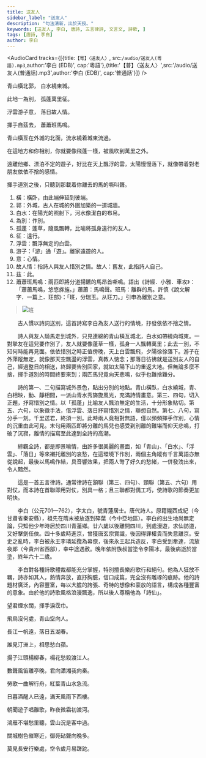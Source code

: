 ```yaml
---
title: 送友人
sidebar_label: "送友人"
description: "句法清新，出於天授。"
keywords: [送友人, 李白, 唐詩, 五言律詩, 文言文, 詩歌, ]
tags: [唐詩, 李白]
author: 李白
---
```


<AudioCard tracks={[{title:`【粵】〈送友人〉`, src:`/audio/送友人(粵語).mp3`,author:'李白 (EDB)', cap:'粵語'},{title:'【普】〈送友人〉',src:'/audio/送友人(普通話).mp3',author:'李白 (EDB)', cap:'普通話'}]} />

<MainText>

<div className="main poetry">

<p>
  <span>青山<Annotate title="橫卧，由此端伸延到彼端。">橫</Annotate>北<Annotate title="外城，古人在城的外圍加築的一道城牆。">郭</Annotate>，</span>
  <span><Annotate title="在陽光的照射下，河水像潔白的布帛。">白水</Annotate>繞東城。</span>
</p>

<p>
  <span>此地一<Annotate title="作別。">為別</Annotate>，</span>
  <span><Annotate title="蓬草，隨風飄轉，比喻將孤身遠行的友人。">孤蓬</Annotate>萬里<Annotate title="遠行。">征</Annotate>。</span>
</p>

<p>
  <span><Annotate title="飄浮無定的白雲。">浮雲</Annotate><Annotate title="「游」通「遊」。離家遠遊的人。">游子</Annotate><Annotate title="心情。">意</Annotate>，</span>
  <span>落日<Annotate title="指詩人與友人惜別之情。故人：舊友，此指詩人自己。">故人情</Annotate>。</span>
</p>

<p>
  <span>揮手自<Annotate title="此。">茲</Annotate>去，</span>
  <span><Annotate title="馬鳴聲。">蕭蕭</Annotate><Annotate title="離群的馬。許慎《說文解字．一篇上．玨部》：「班，分瑞玉。从玨刀。」引申為離別之意。">班馬</Annotate>鳴。</span>
</p>

</div>

</MainText>

<Translation>

青山橫亙在外城的北面，流水繞着城東流過。

在這地方和你相別，你就要像飛蓬一樣，被風吹到萬里之外。

遠離他鄉、漂泊不定的遊子，好比在天上飄浮的雲，太陽慢慢落下，就像帶着對老朋友依依不捨的感情。

揮手道別之後，只聽到那載着你離去的馬的嘶叫聲。

</Translation>

<Dictionary>

1. 橫：橫卧，由此端伸延到彼端。
2. 郭：外城，古人在城的外圍加築的一道城牆。
3. 白水：在陽光的照射下，河水像潔白的布帛。
4. 為別：作別。
5. 孤蓬：蓬草，隨風飄轉，比喻將孤身遠行的友人。
6. 征：遠行。
7. 浮雲：飄浮無定的白雲。
8. 游子：「游」通「遊」。離家遠遊的人。
9. 意：心情。
10. 故人情：指詩人與友人惜別之情。故人：舊友，此指詩人自己。
11. 茲：此。
12. 蕭蕭班馬鳴：兩匹即將分道揚鑣的馬昂首嘶鳴。語出《詩經．小雅．車攻》：「蕭蕭馬鳴，悠悠旆旌。」蕭蕭：馬鳴聲。班馬：離群的馬。許慎《說文解字．一篇上．玨部》：「班，分瑞玉。从玨刀。」引申為離別之意。
>![班](/img/S1/4.34送友人/班.jpg)

</Dictionary>

<Media>
  <Tabs>
    <TabItem value="作者介紹" default>
      <Youtube id="4Vl7tw5CDeU" />
    </TabItem>
    <TabItem value="方鏡熹老師講解">
      <Youtube id="noiuVSvs8Xg" />
    </TabItem>
  </Tabs>
</Media>

<Appreciation>

　　古人慣以詩詞送別，這首詩寫李白為友人送行的情境，抒發依依不捨之情。

　　詩人與友人騎馬走到城外，只見連綿的青山橫亙城北，白水如帶繞向城東。一對摯友在這兒要作別了，友人就要像蓬草一樣，孤身一人飄轉萬里；此去一別，不知何時能再見面。依依惜別之時正值傍晚，天上白雲飄飛，夕陽徐徐落下。游子在外萍蹤無定，就像那天空飄盪的浮雲，真教人惦念；那落日彷彿就是送別友人的自己，經過整日的相送，終歸要告別回家，就如太陽下山的重返大地。但無論多麼不捨，揮手道別的時間終要來到；兩匹馬兒竟向天悲鳴，似乎也難捨難分。

　　詩的第一、二句描寫城外景色，點出分別的地點。青山橫臥，白水繞城，青、白相映，動、靜相間，一派山青水秀旖旎風光，充滿詩情畫意。第三、四句，切入正題，抒寫惜別之情。以「孤蓬」比喻友人飄泊無定的生活，十分形象貼切。第五、六句，以象徵手法，借浮雲、落日抒寫惜別之情，聯想自然。第七、八句，寫分手一刻。千里送君，終須一別。此時兩人竟相對無語，僅以頻頻揮手作別，心情的沉重由此可見。末句用兩匹即將分離的馬兒也感受到別離的難堪而仰天悲鳴，打破了沉寂，離情的描寫至此達到全詩的高潮。

　　綜觀全詩，都是即景喻情，由許多很美麗的畫面，如「青山」、「白水」、「浮雲」、「落日」等來襯托離別的哀愁，在這環境下作別，兩個主角縱有千言萬語亦無從說起，最後以馬鳴作結，具音響效果，把兩人彆了好久的愁緒，一併發洩出來，令人黯然。

　　這是一首五言律詩。通常律詩在頷聯（第三、四句）、頸聯（第五、六句）用對仗，而本詩在首聯即用對仗，別具一格；且三聯都對偶工巧，使詩歌的節奏更加明快。

</Appreciation>

<Biography>

　　李白（公元701—762），字太白，號青蓮居士。唐代詩人。原籍隴西成紀（今甘肅省秦安縣），祖先在隋末被放逐到碎葉（今中亞地區）。李白的出生地尚無定論，只知他少年時居於四川青蓮鄉。廿六歲以後離開四川，到處漫遊，求仙訪道，又好擊劍任俠。四十多歲時進京，曾獲唐玄宗賞識，後因得罪權貴而失意離京。安史之亂時，李白被永王李璘延攬為幕僚，後來永王起兵造反，李白受到牽連，流放夜郎（今貴州省西部），幸中途遇赦。晚年依附族叔當塗令李陽冰，最後病逝於當塗，終年六十二歲。

　　李白對各種詩歌體裁都能充分掌握，特別擅長樂府歌行和絕句。他為人狂放不羈，詩亦如其人，熱情奔放，直抒胸臆，信口成篇，完全沒有雕琢的痕跡。他的詩題材廣泛，內容豐富，每以大膽的誇張、奇特的想像和豪放的語言，構成各種豐富的意象。由於他的詩歌風格浪漫飄逸，所以後人尊稱他為「詩仙」。

</Biography>

<Extension>

<Author name="劉長卿" dynasty="唐" source="〈餞別王十一南遊〉" />

<div className="read-around poetry">

望君煙水闊，揮手淚霑巾。

飛鳥沒何處，青山空向人。

長江一帆遠，落日五湖春。

誰見汀洲上，相思愁白蘋。

</div>

<Author name="鄭谷" dynasty="唐" source="〈淮上與友人別〉" />

<div className="read-around poetry">

揚子江頭楊柳春，楊花愁殺渡江人。

數聲風笛離亭晚，君向瀟湘我向秦。

</div>

<Author name="許渾" dynasty="唐" source="〈謝亭送別〉" />

<div className="read-around poetry">

勞歌一曲解行舟，紅葉青山水急流。

日暮酒醒人已遠，滿天風雨下西樓。

</div>

<Author name="李頎" dynasty="唐" source="〈送魏萬之京〉" />

<div className="read-around poetry">

朝聞遊子唱離歌，昨夜微霜初渡河。

鴻雁不堪愁里聽，雲山況是客中過。

關城樹色催寒近，御苑砧聲向晚多。

莫見長安行樂處，空令歲月易蹉跎。

</div>

</Extension>

<Challenges>
  <ChallengeItem label="評估練習">
    <Quiz href="https://docs.google.com/forms/d/1rEfpOD20fNyqrb0hlIvNfzj-FO0l_uD6468hYOJNEEc/copy" />
    <Solution>
      <QuizAnswers />
    </Solution>
  </ChallengeItem>
</Challenges>